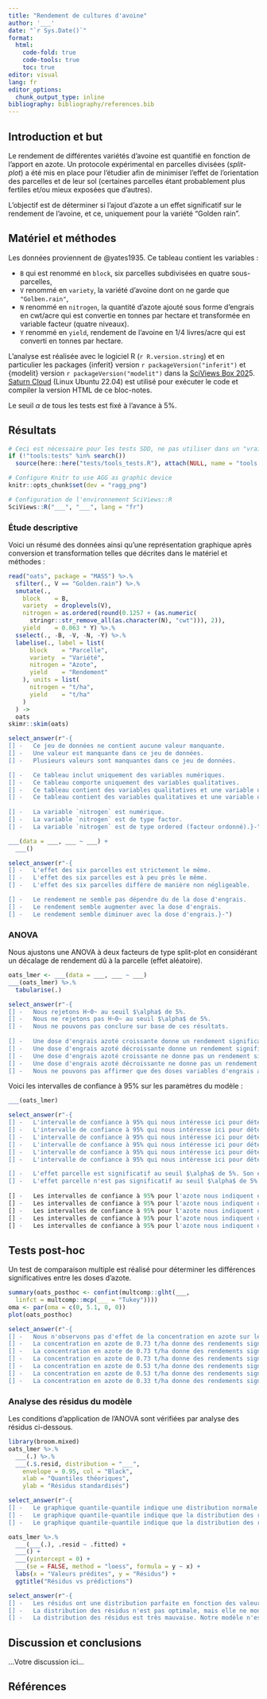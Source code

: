```yaml
---
title: "Rendement de cultures d'avoine"
author: '___'
date: "`r Sys.Date()`"
format:
  html:
    code-fold: true
    code-tools: true
    toc: true
editor: visual
lang: fr
editor_options: 
  chunk_output_type: inline
bibliography: bibliography/references.bib
---
```


## Introduction et but

Le rendement de différentes variétés d'avoine est quantifié en fonction de l'apport en azote. Un protocole expérimental en parcelles divisées (*split-plot*) a été mis en place pour l'étudier afin de minimiser l'effet de l'orientation des parcelles et de leur sol (certaines parcelles étant probablement plus fertiles et/ou mieux exposées que d'autres).

L'objectif est de déterminer si l'ajout d'azote a un effet significatif sur le rendement de l'avoine, et ce, uniquement pour la variété "Golden rain".

## Matériel et méthodes

Les données proviennent de @yates1935. Ce tableau contient les variables :

-   `B` qui est renommé en `block`, six parcelles subdivisées en quatre sous-parcelles,
-   `V` renommé en `variety`, la variété d'avoine dont on ne garde que `"Golben.rain"`,
-   `N` renommé en `nitrogen`, la quantité d'azote ajouté sous forme d'engrais en cwt/acre qui est convertie en tonnes par hectare et transformée en variable facteur (quatre niveaux).
-   `Y` renommé en `yield`, rendement de l'avoine en 1/4 livres/acre qui est converti en tonnes par hectare.

L'analyse est réalisée avec le logiciel R (`r R.version.string`) et en particulier les packages {inferit} version `r packageVersion("inferit")` et {modelit} version `r packageVersion("modelit")` dans la [SciViews Box 202](https://www.sciviews.org/software/svbox/)5. [Saturn Cloud](https://saturncloud.io/) (Linux Ubuntu 22.04) est utilisé pour exécuter le code et compiler la version HTML de ce bloc-notes.

Le seuil $\alpha$ de tous les tests est fixé à l'avance à 5%.

## Résultats

```r
# Ceci est nécessaire pour les tests SDD, ne pas utiliser dans un "vrai" projet
if (!"tools:tests" %in% search())
  source(here::here("tests/tools_tests.R"), attach(NULL, name = "tools:tests"))

# Configure Knitr to use AGG as graphic device
knitr::opts_chunk$set(dev = "ragg_png")

# Configuration de l'environnement SciViews::R
SciViews::R("___", "___", lang = "fr")
```

### Étude descriptive

Voici un résumé des données ainsi qu'une représentation graphique après conversion et transformation telles que décrites dans le matériel et méthodes :

<!--# Le code ci-dessous importe et remanie le tableau de données à utiliser pour vous (il est rempli pour vous et vous ne devez pas l'éditer). -->

```r
read("oats", package = "MASS") %>.%
  sfilter(., V == "Golden.rain") %>.%
  smutate(., 
    block    = B,
    variety  = droplevels(V),
    nitrogen = as.ordered(round(0.1257 + (as.numeric(
      stringr::str_remove_all(as.character(N), "cwt"))), 2)), 
    yield    = 0.063 * Y) %>.%
  sselect(., -B, -V, -N, -Y) %>.%
  labelise(., label = list(
      block    = "Parcelle",
      variety  = "Variété",
      nitrogen = "Azote",
      yield    = "Rendement"
    ), units = list(
      nitrogen = "t/ha",
      yield    = "t/ha"
    )
  ) ->
  oats
skimr::skim(oats)
```

```r
select_answer(r"-{
[] -   Ce jeu de données ne contient aucune valeur manquante.
[] -   Une valeur est manquante dans ce jeu de données.
[] -   Plusieurs valeurs sont manquantes dans ce jeu de données.

[] -   Ce tableau inclut uniquement des variables numériques.
[] -   Ce tableau comporte uniquement des variables qualitatives.
[] -   Ce tableau contient des variables qualitatives et une variable quantitative.
[] -   Ce tableau contient des variables qualitatives et une variable quantitative, ainsi qu'une donnée de type chaîne de caractères.
  
[] -   La variable `nitrogen` est numérique.
[] -   La variable `nitrogen` est de type factor.
[] -   La variable `nitrogen` est de type ordered (facteur ordonné).}-")
```

<!--% Réalisez un graphique en nuage de points du rendement en fonction de la dose d'engrais azoté tout en représentant les différents blocs en sous-graphiques séparés. -->

```r
___(data = ___, ___ ~ ___) +
  ___()
```

```r
select_answer(r"-{
[] -   L'effet des six parcelles est strictement le même.
[] -   L'effet des six parcelles est à peu près le même.
[] -   L'effet des six parcelles diffère de manière non négligeable.

[] -   Le rendement ne semble pas dépendre du de la dose d'engrais.
[] -   Le rendement semble augmenter avec la dose d'engrais.
[] -   Le rendement semble diminuer avec la dose d'engrais.}-")
```

### ANOVA

Nous ajustons une ANOVA à deux facteurs de type split-plot en considérant un décalage de rendement dû à la parcelle (effet aléatoire).

<!--% Complétez l'instruction suivante pour calculer votre ANOVA à deux facteurs selon un modèle split-plot. Déterminez judicieusement XFACTOR1 et XFACTOR2 ainsi que facteurs fixes ou aléatoires. Affichez ensuite le tableau de l'ANOVA formaté avec `tabularise()` pour le facteur fixe. -->

```r
oats_lmer <- ___(data = ___, ___ ~ ___)
___(oats_lmer) %>.%
  tabularise(.)
```

```r
select_answer(r"-{
[] -   Nous rejetons H~0~ au seuil $\alpha$ de 5%.
[] -   Nous ne rejetons pas H~0~ au seuil $\alpha$ de 5%.
[] -   Nous ne pouvons pas conclure sur base de ces résultats.
  
[] -   Une dose d'engrais azoté croissante donne un rendement significativement meilleur en avoine au seuil $\alpha$ de 5%.
[] -   Une dose d'engrais azoté décroissante donne un rendement significativement meilleur en avoine au seuil $\alpha$ de 5%.
[] -   Une dose d'engrais azoté croissante ne donne pas un rendement significativement meilleur en avoine au seuil $\alpha$ de 5%.
[] -   Une dose d'engrais azoté décroissante ne donne pas un rendement significativement meilleur en avoine au seuil $\alpha$ de 5%.
[] -   Nous ne pouvons pas affirmer que des doses variables d'engrais azoté ont un effet sur le rendement en avoine, car nous n'avons pas assez de données à disposition.}-")
```

Voici les intervalles de confiance à 95% sur les paramètres du modèle :

<!--% Calculez les intervalles de confiance à 95% du modèle. -->

```r
___(oats_lmer)
```

```r
select_answer(r"-{
[] -   L'intervalle de confiance à 95% qui nous intéresse ici pour déterminer si un effet parcelle existe est `.sig01`.
[] -   L'intervalle de confiance à 95% qui nous intéresse ici pour déterminer si un effet parcelle existe est `.sigma`.
[] -   L'intervalle de confiance à 95% qui nous intéresse ici pour déterminer si un effet parcelle existe est `(Intercept)`.
[] -   L'intervalle de confiance à 95% qui nous intéresse ici pour déterminer si un effet parcelle existe est `nitrogen.L`.
[] -   L'intervalle de confiance à 95% qui nous intéresse ici pour déterminer si un effet parcelle existe est `nitrogen.Q`.
[] -   L'intervalle de confiance à 95% qui nous intéresse ici pour déterminer si un effet parcelle existe est `nitrogen.C`.

[] -   L'effet parcelle est significatif au seuil $\alpha$ de 5%. Son écart type est différent de zéro.
[] -   L'effet parcelle n'est pas significatif au seuil $\alpha$ de 5%. Son écart type n"est pas différent de zéro.
  
[] -   Les intervalles de confiance à 95% pour l'azote nous indiquent que l'effet est linéaire.
[] -   Les intervalles de confiance à 95% pour l'azote nous indiquent que l'effet est quadratique.
[] -   Les intervalles de confiance à 95% pour l'azote nous indiquent que l'effet est conique.
[] -   Les intervalles de confiance à 95% pour l'azote nous indiquent que l'effet est complexe (constitué de plusieurs effets).
[] -   Les intervalles de confiance à 95% pour l'azote nous indiquent que l'effet est négligeable.}-")
```

## Tests post-hoc

Un test de comparaison multiple est réalisé pour déterminer les différences significatives entre les doses d'azote.

<!--% Réalisez le test de comparaison multiple relatif à ce modèle, ainsi que son graphique. -->

```r
summary(oats_posthoc <- confint(multcomp::glht(___,
  linfct = multcomp::mcp(___ = "Tukey"))))
oma <- par(oma = c(0, 5.1, 0, 0))
plot(oats_posthoc)
```

```r
select_answer(r"-{
[] -   Nous n'observons pas d'effet de la concentration en azote sur le rendement.
[] -   La concentration en azote de 0.73 t/ha donne des rendements significativement meilleurs que 0.13 t/ha.
[] -   La concentration en azote de 0.73 t/ha donne des rendements significativement meilleurs que 0.33 t/ha.
[] -   La concentration en azote de 0.73 t/ha donne des rendements significativement meilleurs que 0.53 t/ha.
[] -   La concentration en azote de 0.53 t/ha donne des rendements significativement meilleurs que 0.13 t/ha.
[] -   La concentration en azote de 0.53 t/ha donne des rendements significativement meilleurs que 0.33 t/ha.
[] -   La concentration en azote de 0.33 t/ha donne des rendements significativement meilleurs que 0.13 t/ha.}-")
```

### Analyse des résidus du modèle

Les conditions d'application de l'ANOVA sont vérifiées par analyse des résidus ci-dessous.

<!--% Vérifiez la distribution normale des résidus du modèle. -->

```r
library(broom.mixed)
oats_lmer %>.%
  ___(.) %>.%
  ___(.$.resid, distribution = "___",
    envelope = 0.95, col = "Black",
    xlab = "Quantiles théoriques",
    ylab = "Résidus standardisés")
```

```r
select_answer(r"-{
[] -   Le graphique quantile-quantile indique une distribution normale ou quasi-normale des résidus du modèle.
[] -   Le graphique quantile-quantile indique que la distribution des résidus n'est pas normale. Néanmoins, les écarts sont faibles et nous pouvons conserver notre modèle comme approximativement bon à condition que les valeurs P s'éloignent fortement du seuil $\alpha$.
[] -   Le graphique quantile-quantile indique que la distribution des résidus n'est pas normale. Notre modèle n"est pas utilisable.}-")
```

<!--% Vérifiez la répartition générale des résidus avec un graphique des résidus du modèle. -->

```r
oats_lmer %>.%
  ___(___(.), .resid ~ .fitted) +
  ___() +
  ___(yintercept = 0) +
  ___(se = FALSE, method = "loess", formula = y ~ x) +
  labs(x = "Valeurs prédites", y = "Résidus") +
  ggtitle("Résidus vs prédictions")
```

```r
select_answer(r"-{
[] -   Les résidus ont une distribution parfaite en fonction des valeurs prédites.
[] -   La distribution des résidus n'est pas optimale, mais elle ne montre pas non plus de tendance particulièrement problématique. Notre modèle reste valable.
[] -   La distribution des résidus est très mauvaise. Notre modèle n'est pas utilisable.}-")
```

## Discussion et conclusions

<!--% Concluez votre travail en trois phrases maximum. Que pensez-vous de ce modèle ? -->

...Votre discussion ici...

<!--# Notez que nous aurions également pu traiter `nitrogen` comme une variable numérique et effectuer une régression linéaire... nous étudierons cela l'an prochain. Il est aussi possible de réaliser un modèle plus complexe à 3 facteurs en étudiant aussi la variété d'avoine (toutes les données initiales, relatives à 3 variétés différentes). La formule de notre modèle s'écrit alors yield ~ nitrogen * variety + (variety | block) avec un effet bloc qui dépend aussi de la variété. Des simplifications sont envisageables s'il n'y a pas d'interactions => yield ~ nitrogen + variety + (variety | block), ou si l'effet de la variété ne dépend pas de la parcelle auquel cas on reviendrait à (1 | block) pour le terme aléatoire. -->

## Références

<!--% Ne rien indiquer ici. La référence bibliographique se placera automatiquement ici. -->
